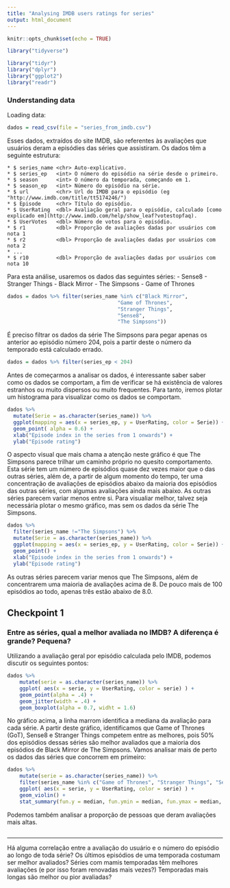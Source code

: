 ```yaml
---
title: "Analysing IMDB users ratings for series"
output: html_document
---
```


```r
knitr::opts_chunk$set(echo = TRUE)
```


```r
library("tidyverse")
```
```r
library("tidyr")
library("dplyr")
library("ggplot2")
library("readr")
```

### Understanding data

Loading data:
```r
dados = read_csv(file = "series_from_imdb.csv")
```


Esses dados, extraídos do site IMDB, são referentes às avaliações que usuários deram a episódies das séries que assistiram.
Os dados têm a seguinte estrutura:

```some_language
* $ series_name <chr> Auto-explicativo.
* $ series_ep   <int> O número do episódio na série desde o primeiro.
* $ season      <int> O número da temporada, começando em 1.
* $ season_ep   <int> Número do episódio na série.
* $ url         <chr> Url do IMDB para o episódio (eg "http://www.imdb.com/title/tt5174246/")
* $ Episode     <chr> Título do episódio.
* $ UserRating  <dbl> Avaliação geral para o episódio, calculado [como explicado em](http://www.imdb.com/help/show_leaf?votestopfaq).
* $ UserVotes   <dbl> Número de votos para o episódio.
* $ r1          <dbl> Proporção de avaliações dadas por usuários com nota 1
* $ r2          <dbl> Proporção de avaliações dadas por usuários com nota 2
* ...
* $ r10         <dbl> Proporção de avaliações dadas por usuários com nota 10
```

Para esta análise, usaremos os dados das seguintes séries:
  - Sense8
  - Stranger Things
  - Black Mirror
  - The Simpsons
  - Game of Thrones
  
```r
dados = dados %>% filter(series_name %in% c("Black Mirror",
                                    "Game of Thrones",
                                    "Stranger Things",
                                    "Sense8",
                                    "The Simpsons"))
```


É preciso filtrar os dados da série The Simpsons para pegar apenas os anterior ao episódio número 204, pois a partir deste o número da temporado está calculado errado.
```r
dados = dados %>% filter(series_ep < 204)
```


Antes de começarmos a analisar os dados, é interessante saber saber como os dados se comportam, a fim de verificar se há existência de valores estranhos ou muito dispersos ou muito frequentes. Para tanto, iremos plotar um histograma para visualizar como os dados se comportam.

```r
dados %>% 
  mutate(Serie = as.character(series_name)) %>% 
  ggplot(mapping = aes(x = series_ep, y = UserRating, color = Serie)) + 
  geom_point( alpha = 0.6) +
  xlab("Episode index in the series from 1 onwards") + 
  ylab("Episode rating")
```


O aspecto visual que mais chama a atenção neste gráfico é que The Simpsons parece trilhar um caminho próprio no quesito comportamento. Esta série tem um número de episódios quase dez vezes maior que o das outras séries, além de, a partir de algum momento do tempo, ter uma concentração de avaliações de episódios abaixo da maioria dos episódios das outras séries, com algumas avaliações ainda mais abaixo.
As outras séries parecem variar menos entre si. Para visualiar melhor, talvez seja necessária plotar o mesmo gráfico, mas sem os dados da série The Simpsons.

```r
dados %>% 
  filter(series_name !="The Simpsons") %>%
  mutate(Serie = as.character(series_name)) %>% 
  ggplot(mapping = aes(x = series_ep, y = UserRating, color = Serie)) + 
  geom_point() +
  xlab("Episode index in the series from 1 onwards") + 
  ylab("Episode rating")
```


As outras séries parecem variar menos que The Simpsons, além de concentrarem uma maioria de avaliações acima de 8. De pouco mais de 100 episódios ao todo, apenas três estão abaixo de 8.0.


## Checkpoint 1

### Entre as séries, qual a melhor avaliada no IMDB? A diferença é grande? Pequena? 

Utilizando a avaliação geral por episódio calculada pelo IMDB, podemos discutir os seguintes pontos:

```r
dados %>% 
    mutate(serie = as.character(series_name)) %>% 
    ggplot( aes(x = serie, y = UserRating, color = serie) ) + 
    geom_point(alpha = .4) + 
    geom_jitter(width = .4) +
    geom_boxplot(alpha = 0.7, widht = 1.6)
```


No gráfico acima, a linha marrom identifica a mediana da avaliação para cada série. A partir deste gráfico, identificamos que Game of Thrones (GoT), Sense8 e Stranger Things competem entre as melhores, pois 50% dos episódios dessas séries são melhor avaliados que a maioria dos episódios de Black Mirror de The Simpsons.
Vamos analisar mais de perto os dados das séries que concorrem em primeiro:

```r
dados %>% 
    mutate(serie = as.character(series_name)) %>% 
    filter(series_name %in% c("Game of Thrones", "Stranger Things", "Sense8")) %>%
    ggplot( aes(x = serie, y = UserRating, color = serie) ) + 
    geom_violin() +
    stat_summary(fun.y = median, fun.ymin = median, fun.ymax = median, geom = "crossbar", width = 1)
```


Podemos também analisar a proporção de pessoas que deram avaliações mais altas.

```r

```



---
Há alguma correlação entre a avaliação do usuário e o número do episódio ao longo de toda série?
Os últimos episódios de uma temporada costumam ser melhor avaliados?
Séries com mamis temporadas têm melhores avaliações (e por isso foram renovadas mais vezes?)
Temporadas mais longas são melhor ou pior avaliadas?



